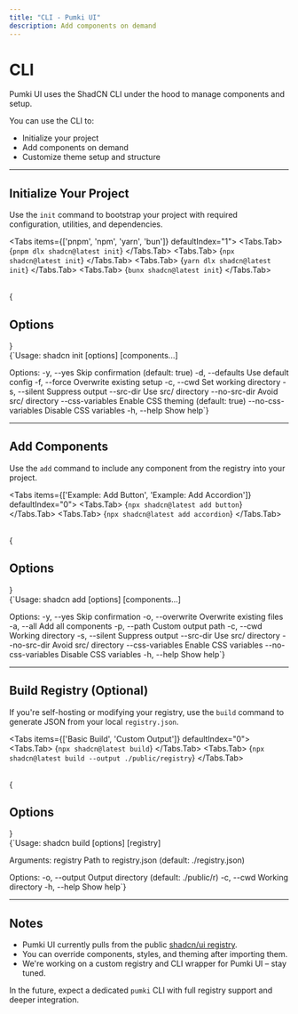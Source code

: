 ```yaml
---
title: "CLI - Pumki UI"
description: Add components on demand
---
```



# CLI

<Callout>Pumki UI uses the ShadCN CLI under the hood to manage components and setup.</Callout>

You can use the CLI to:

- Initialize your project
- Add components on demand
- Customize theme setup and structure

---

## Initialize Your Project

Use the `init` command to bootstrap your project with required configuration, utilities, and dependencies.

<Tabs items={['pnpm', 'npm', 'yarn', 'bun']} defaultIndex="1">
  <Tabs.Tab>
    <CodeBlock language="bash">
      {`pnpm dlx shadcn@latest init`}
    </CodeBlock>
  </Tabs.Tab>
  <Tabs.Tab>
    <CodeBlock language="bash">
      {`npx shadcn@latest init`}
    </CodeBlock>
  </Tabs.Tab>
  <Tabs.Tab>
    <CodeBlock language="bash">
      {`yarn dlx shadcn@latest init`}
    </CodeBlock>
  </Tabs.Tab>
  <Tabs.Tab>
    <CodeBlock language="bash">
      {`bunx shadcn@latest init`}
    </CodeBlock>
  </Tabs.Tab>
</Tabs>

<br/>
{<h2>Options</h2>}

<br />

<CodeBlock language="bash">
{`Usage: shadcn init [options] [components...]

Options:
  -y, --yes              Skip confirmation (default: true)
  -d, --defaults         Use default config
  -f, --force            Overwrite existing setup
  -c, --cwd <cwd>        Set working directory
  -s, --silent           Suppress output
  --src-dir              Use src/ directory
  --no-src-dir           Avoid src/ directory
  --css-variables        Enable CSS theming (default: true)
  --no-css-variables     Disable CSS variables
  -h, --help             Show help`}
</CodeBlock>

---

## Add Components

Use the `add` command to include any component from the registry into your project.

<Tabs items={['Example: Add Button', 'Example: Add Accordion']} defaultIndex="0">
  <Tabs.Tab>
    <CodeBlock language="bash">
      {`npx shadcn@latest add button`}
    </CodeBlock>
  </Tabs.Tab>
  <Tabs.Tab>
    <CodeBlock language="bash">
      {`npx shadcn@latest add accordion`}
    </CodeBlock>
  </Tabs.Tab>
</Tabs>

<br/>
{<h2>Options</h2>}

<br />

<CodeBlock language="bash">
{`Usage: shadcn add [options] [components...]

Options:
  -y, --yes              Skip confirmation
  -o, --overwrite        Overwrite existing files
  -a, --all              Add all components
  -p, --path <path>      Custom output path
  -c, --cwd <cwd>        Working directory
  -s, --silent           Suppress output
  --src-dir              Use src/ directory
  --no-src-dir           Avoid src/ directory
  --css-variables        Enable CSS variables
  --no-css-variables     Disable CSS variables
  -h, --help             Show help`}
</CodeBlock>

---

## Build Registry (Optional)

If you're self-hosting or modifying your registry, use the `build` command to generate JSON from your local `registry.json`.

<Tabs items={['Basic Build', 'Custom Output']} defaultIndex="0">
  <Tabs.Tab>
    <CodeBlock language="bash">
      {`npx shadcn@latest build`}
    </CodeBlock>
  </Tabs.Tab>
  <Tabs.Tab>
    <CodeBlock language="bash">
      {`npx shadcn@latest build --output ./public/registry`}
    </CodeBlock>
  </Tabs.Tab>
</Tabs>

<br/>
{<h2>Options</h2>}

<br />

<CodeBlock language="bash">
{`Usage: shadcn build [options] [registry]

Arguments:
  registry               Path to registry.json (default: ./registry.json)

Options:
  -o, --output <path>    Output directory (default: ./public/r)
  -c, --cwd <cwd>        Working directory
  -h, --help             Show help`}
</CodeBlock>

---

## Notes

- Pumki UI currently pulls from the public [shadcn/ui registry](https://github.com/shadcn-ui/ui).
- You can override components, styles, and theming after importing them.
- We're working on a custom registry and CLI wrapper for Pumki UI – stay tuned.

<Callout type="info">In the future, expect a dedicated `pumki` CLI with full registry support and deeper integration.</Callout>

